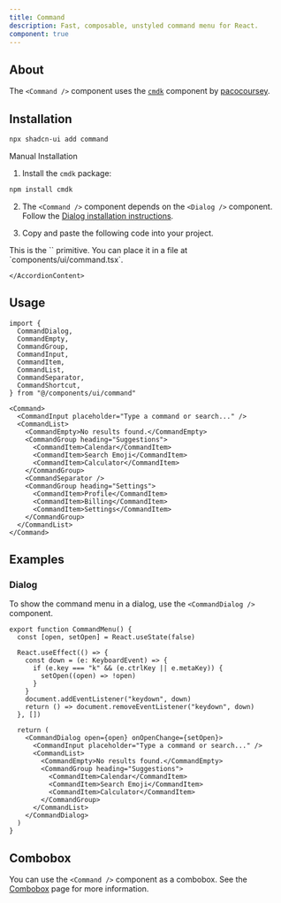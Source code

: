```yaml
---
title: Command
description: Fast, composable, unstyled command menu for React.
component: true
---
```


<ComponentExample src="/components/examples/command/demo.tsx" align="start">
  <CommandDemo />
</ComponentExample>

## About

The `<Command />` component uses the [`cmdk`](https://cmdk.paco.me) component by [pacocoursey](https://twitter.com/pacocoursey).

## Installation

```bash
npx shadcn-ui add command
```

<Accordion type="single" collapsible>
  <AccordionItem value="manual-installation">
    <AccordionTrigger>Manual Installation</AccordionTrigger>
    <AccordionContent>

1. Install the `cmdk` package:

```bash
npm install cmdk
```

2. The `<Command />` component depends on the `<Dialog />` component. Follow the [Dialog installation instructions](/docs/primitives/dialog#installation).

3. Copy and paste the following code into your project.

<ComponentSource src="/components/ui/command.tsx" />

<Callout>
  This is the `<Command />` primitive. You can place it in a file at
  `components/ui/command.tsx`.
</Callout>

    </AccordionContent>

  </AccordionItem>
</Accordion>

## Usage

```tsx
import {
  CommandDialog,
  CommandEmpty,
  CommandGroup,
  CommandInput,
  CommandItem,
  CommandList,
  CommandSeparator,
  CommandShortcut,
} from "@/components/ui/command"
```

```tsx
<Command>
  <CommandInput placeholder="Type a command or search..." />
  <CommandList>
    <CommandEmpty>No results found.</CommandEmpty>
    <CommandGroup heading="Suggestions">
      <CommandItem>Calendar</CommandItem>
      <CommandItem>Search Emoji</CommandItem>
      <CommandItem>Calculator</CommandItem>
    </CommandGroup>
    <CommandSeparator />
    <CommandGroup heading="Settings">
      <CommandItem>Profile</CommandItem>
      <CommandItem>Billing</CommandItem>
      <CommandItem>Settings</CommandItem>
    </CommandGroup>
  </CommandList>
</Command>
```

## Examples

### Dialog

<ComponentExample src="/components/examples/command/dialog.tsx">
  <CommandDialogDemo />
</ComponentExample>

To show the command menu in a dialog, use the `<CommandDialog />` component.

```tsx
export function CommandMenu() {
  const [open, setOpen] = React.useState(false)

  React.useEffect(() => {
    const down = (e: KeyboardEvent) => {
      if (e.key === "k" && (e.ctrlKey || e.metaKey)) {
        setOpen((open) => !open)
      }
    }
    document.addEventListener("keydown", down)
    return () => document.removeEventListener("keydown", down)
  }, [])

  return (
    <CommandDialog open={open} onOpenChange={setOpen}>
      <CommandInput placeholder="Type a command or search..." />
      <CommandList>
        <CommandEmpty>No results found.</CommandEmpty>
        <CommandGroup heading="Suggestions">
          <CommandItem>Calendar</CommandItem>
          <CommandItem>Search Emoji</CommandItem>
          <CommandItem>Calculator</CommandItem>
        </CommandGroup>
      </CommandList>
    </CommandDialog>
  )
}
```

## Combobox

You can use the `<Command />` component as a combobox. See the [Combobox](/docs/components/combobox) page for more information.
